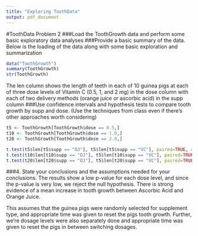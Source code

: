 ```yaml
---
title: "Exploring ToothData"
output: pdf_document
---
```

#ToothData Problem 2
###Load the ToothGrowth data and perform some basic exploratory data analyses 
###Provide a basic summary of the data.
Below is the loading of the data along with some basic exploration and summarization
```r
data("ToothGrowth")
summary(ToothGrowth)
str(ToothGrowth)
```
The len column shows the length of teeth in each of 10 guinea pigs at each of three dose levels of Vitamin C (0.5, 1, and 2 mg) in the dose column with each of two delivery methods (orange juice or ascorbic acid) in the supp column
###Use confidence intervals and hypothesis tests to compare tooth growth by supp and dose. (Use the techniques from class even if there's other approaches worth considering)

```r
t5 <- ToothGrowth[ToothGrowth$dose == 0.5,]
t10 <- ToothGrowth[ToothGrowth$dose == 1.0,]
t20 <- ToothGrowth[ToothGrowth$dose == 2.0,]

t.test(t5$len[t5$supp == "OJ"], t5$len[t5$supp == "VC"], paired=TRUE, alternative="greater")
t.test(t10$len[t10$supp == "OJ"], t5$len[t10$supp == "VC"], paired=TRUE, alternative="greater")
t.test(t20$len[t20$supp == "OJ"], t5$len[t20$supp == "VC"], paired=TRUE, alternative="greater")
```
###4. State your conclusions and the assumptions needed for your conclusions. 
The results show a low p-value for each dose level, and since the p-value is very low, we reject the null hypothesis. There is strong evidence of a mean increase in tooth growth between Ascorbic Acid and Orange Juice.

This assumes that the guinea pigs were randomly selected for supplement type, and appropriate time was given to reset the pigs tooth growth.  Further, we're dosage levels were also separately done and appropriate time was given to reset the pigs in between switching dosages.